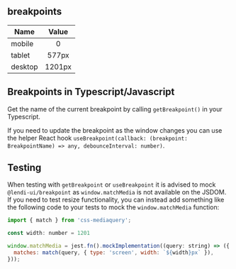 ## breakpoints

| Name          | Value          |
| ------------- |:--------------:|
| mobile        | 0              |
| tablet        | 577px          |
| desktop       | 1201px         |

## Breakpoints in Typescript/Javascript

Get the name of the current breakpoint by calling `getBreakpoint()` in your Typescript.

If you need to update the breakpoint as the window changes you can use the helper React hook `useBreakpoint(callback: (breakpoint: BreakpointName) => any, debounceInterval: number)`.

## Testing

When testing with `getBreakpoint` or `useBreakpoint` it is advised to mock `@lendi-ui/breakpoint` as `window.matchMedia` is not available on the JSDOM. If you need to test resize functionality, you can instead add something like the following code to your tests to mock the `window.matchMedia` function:

```jsx
import { match } from 'css-mediaquery';

const width: number = 1201

window.matchMedia = jest.fn().mockImplementation((query: string) => ({
  matches: match(query, { type: 'screen', width: `${width}px` }),
}));
```
